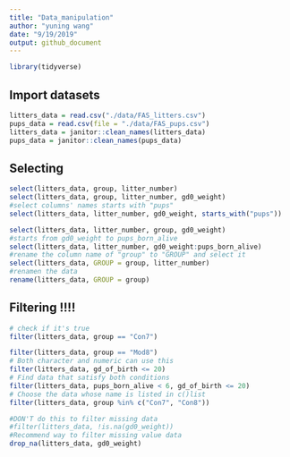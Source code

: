 ```yaml
---
title: "Data_manipulation"
author: "yuning wang"
date: "9/19/2019"
output: github_document
---
```



```r
library(tidyverse)
```


## Import datasets
```r
litters_data = read.csv("./data/FAS_litters.csv")
pups_data = read.csv(file = "./data/FAS_pups.csv")
litters_data = janitor::clean_names(litters_data)
pups_data = janitor::clean_names(pups_data)
```


## Selecting
```r
select(litters_data, group, litter_number)
select(litters_data, group, litter_number, gd0_weight)
#select columns' names starts with "pups"
select(litters_data, litter_number, gd0_weight, starts_with("pups"))

select(litters_data, litter_number, group, gd0_weight)
#starts from gd0_weight to pups_born_alive
select(litters_data, litter_number, gd0_weight:pups_born_alive)
#rename the column name of "group" to "GROUP" and select it
select(litters_data, GROUP = group, litter_number)
#renamen the data
rename(litters_data, GROUP = group)
```


## Filtering !!!!

```r
# check if it's true
filter(litters_data, group == "Con7")

filter(litters_data, group == "Mod8")
# Both character and numeric can use this
filter(litters_data, gd_of_birth <= 20)
# Find data that satisfy both conditions
filter(litters_data, pups_born_alive < 6, gd_of_birth <= 20)
# Choose the data whose name is listed in c()list
filter(litters_data, group %in% c("Con7", "Con8"))

#DON'T do this to filter missing data
#filter(litters_data, !is.na(gd0_weight))
#Recommend way to filter missing value data
drop_na(litters_data, gd0_weight)
```
